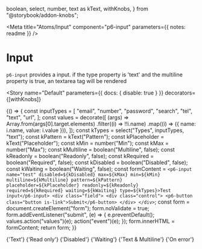   boolean,
  select,
  number,
  text as kText,
  withKnobs,
} from "@storybook/addon-knobs";

<Meta title="Atoms/Input" component="p6-input" parameters={{ notes: readme }} />

# Input

`p6-input` provides a input. if the type property is 'text' and the multiline property is true, an textarea tag will be rendered

<Story
  name="Default"
  parameters={{ docs: { disable: true } }}
  decorators={[withKnobs]}
>
  {() => {
    const inputTypes = [
      "email",
      "number",
      "password",
      "search",
      "tel",
      "text",
      "url",
    ];
    const values = decorate([
      (args) =>
        Array.from(args[0].target.elements)
          .filter((i) => !!i.name)
          .map((i) => ({ name: i.name, value: i.value })),
    ]);
    const kTypes = select("Types", inputTypes, "text");
    const kPattern = kText("Pattern");
    const kPlaceholder = kText("Placeholder");
    const kMin = number("Min");
    const kMax = number("Max");
    const kMultiline = boolean("Multiline", false);
    const kReadonly = boolean("Readonly", false);
    const kRequired = boolean("Required", false);
    const kDisabled = boolean("Disabled", false);
    const kWaiting = boolean("Waiting", false);
    const formContent = `
      <p6-input name="test"
        disabled=${kDisabled}
        max=${kMax}
        min=${kMin}
        multiline=${kMultiline}
        pattern=${kPattern}
        placeholder=${kPlaceholder}
        readonly=${kReadonly}
        required=${kRequired}
        waiting=${kWaiting}
        type=${kTypes}>Test input</p6-input>
      <div class="field">
        <div class="control">
          <p6-button class="button is-link">Submit</p6-button>
        </div>
      </div>
    `;
    const form = document.createElement("form");
    form.noValidate = true;
    form.addEventListener("submit", (e) => {
      e.preventDefault();
      values.action("values")(e);
      action("event")(e);
    });
    form.innerHTML = formContent;
    return form;
  }}
</Story>

<Preview>
  <Story name="Text" height="84px">
    {'<p6-input type="text"/>Text</p6-input>'}
  </Story>
</Preview>

<Preview>
  <Story name="Read only" height="84px">
    {'<p6-input type="text" readonly value="Input value"/>Read only</p6-input>'}
  </Story>
</Preview>

<Preview>
  <Story name="Disabled" height="84px">
    {'<p6-input type="text" disabled value="Input value"/>Disabled</p6-input>'}
  </Story>
</Preview>

<Preview>
  <Story name="Waiting" height="168px">
    {'<p6-input type="text" waiting>Waiting</p6-input>'}
  </Story>
</Preview>

<Preview>
  <Story name="Text and multiline" height="168px">
    {'<p6-input type="text" multiline>Text & Multiline</p6-input>'}
  </Story>
</Preview>

<Preview>
  <Story name="On error" height="84px">
    {'<p6-input type="text" pattern="42" value="84"/>On error</p6-input>'}
  </Story>
</Preview>
